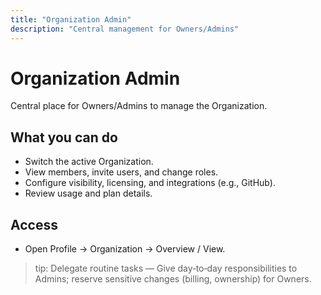 ```yaml
---
title: "Organization Admin"
description: "Central management for Owners/Admins"
---
```


# Organization Admin

Central place for Owners/Admins to manage the Organization.

## What you can do
- Switch the active Organization.
- View members, invite users, and change roles.
- Configure visibility, licensing, and integrations (e.g., GitHub).
- Review usage and plan details.

## Access
- Open Profile → Organization → Overview / View.

> tip: Delegate routine tasks — Give day‑to‑day responsibilities to Admins; reserve sensitive changes (billing, ownership) for Owners.
